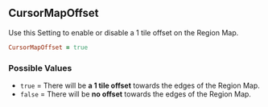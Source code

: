 ## CursorMapOffset

Use this Setting to enable or disable a 1 tile offset on the Region Map.

```ruby
CursorMapOffset = true
```

### Possible Values

- `true` = There will be **<Gn> a 1 tile offset</Gn>** towards the edges of the Region Map.
- `false` = There will be **<Rd>no offset</Rd>** towards the edges of the Region Map.
